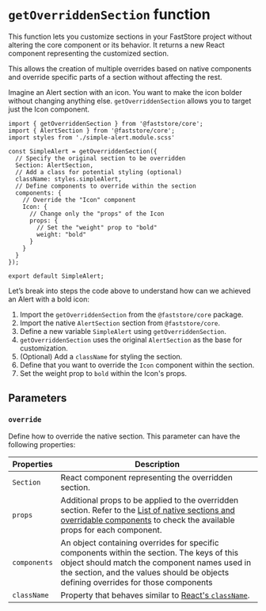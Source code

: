 
# `getOverriddenSection` function

This function lets you customize sections in your FastStore project without altering the core component or its behavior. It returns a new React component representing the customized section.

This allows the creation of multiple overrides based on native components and override specific parts of a section without affecting the rest.

Imagine an Alert section with an icon. You want to make the icon bolder without changing anything else. `getOverriddenSection` allows you to target just the Icon component.

```tsx
import { getOverriddenSection } from '@faststore/core';
import { AlertSection } from '@faststore/core';
import styles from './simple-alert.module.scss'

const SimpleAlert = getOverriddenSection({
  // Specify the original section to be overridden
  Section: AlertSection,
  // Add a class for potential styling (optional)
  className: styles.simpleAlert,
  // Define components to override within the section
  components: {
    // Override the "Icon" component
    Icon: {
      // Change only the "props" of the Icon
      props: {
        // Set the "weight" prop to "bold"
        weight: "bold"
      }
    }
  }
});

export default SimpleAlert;
```
Let’s break into steps the code above to understand how can we achieved an Alert with a bold icon:

1. Import the `getOverriddenSection` from the `@faststore/core` package.
2. Import the native `AlertSection` section from `@faststore/core`.
3. Define a new variable `SimpleAlert` using `getOverriddenSection`.
4. `getOverriddenSection` uses the original `AlertSection` as the base for customization.
5. (Optional) Add a `className` for styling the section.
6. Define that you want to override the `Icon` component within the section.
7. Set the weight prop to `bold` within the Icon's props.


## Parameters

### `override` 
Define how to override the native section. This parameter can have the following properties:             

| Properties | Description |
| ---------- | ----------- |
| `Section`  | React component representing the overridden section.  |
| `props`    | Additional props to be applied to the overridden section. Refer to the [List of native sections and overridable components](https://faststore.dev/docs/building-sections/overrides/list-of-native-sections) to check the available props for each component.  |
| `components` | An object containing overrides for specific components within the section. The keys of this object should match the component names used in the section, and the values should be objects defining overrides for those components             |
| `className`  | Property that behaves similar to [React's `className`](https://react.dev/reference/react-dom/components/common#applying-css-styles).             |
